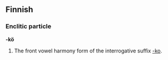 ==Finnish==

===Enclitic particle===
'''-kö'''

# The front vowel harmony form of the interrogative suffix [[-ko#Finnish|-ko]].